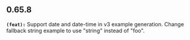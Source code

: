 ## 0.65.8
**`(feat):`** Support date and date-time in v3 example generation. Change fallback string example to use "string" instead of "foo".



